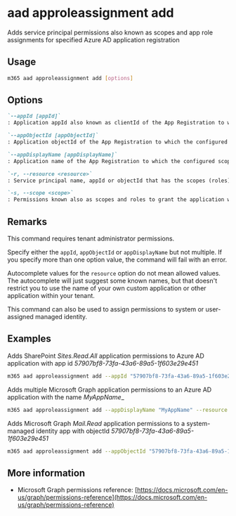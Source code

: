 
# aad approleassignment add

Adds service principal permissions also known as scopes and app role assignments for specified Azure AD application registration

## Usage

```sh
m365 aad approleassignment add [options]
```

## Options

```md defintion-list
`--appId [appId]`
: Application appId also known as clientId of the App Registration to which the configured scopes (app roles) should be applied

`--appObjectId [appObjectId]`
: Application objectId of the App Registration to which the configured scopes (app roles) should be applied

`--appDisplayName [appDisplayName]`
: Application name of the App Registration to which the configured scopes (app roles) should be applied

`-r, --resource <resource>`
: Service principal name, appId or objectId that has the scopes (roles) e.g. `SharePoint`.

`-s, --scope <scope>`
: Permissions known also as scopes and roles to grant the application with. If multiple permissions have to be granted, they have to be comma-separated e.g. `Sites.Read.All`, `Sites.ReadWrite.all`
```

<Global />

## Remarks

This command requires tenant administrator permissions.

Specify either the `appId`, `appObjectId` or `appDisplayName` but not multiple. If you specify more than one option value, the command will fail with an error.

Autocomplete values for the `resource` option do not mean allowed values. The autocomplete will just suggest some known names, but that doesn't restrict you to use the name of your own custom application or other application within your tenant.

This command can also be used to assign permissions to system or user-assigned managed identity.

## Examples

Adds SharePoint _Sites.Read.All_ application permissions to Azure AD application with app id _57907bf8-73fa-43a6-89a5-1f603e29e451_

```sh
m365 aad approleassignment add --appId "57907bf8-73fa-43a6-89a5-1f603e29e451" --resource "SharePoint" --scope "Sites.Read.All"
```

Adds multiple Microsoft Graph application permissions to an Azure AD application with the name _MyAppName__

```sh
m365 aad approleassignment add --appDisplayName "MyAppName" --resource "Microsoft Graph" --scope "Mail.Read,Mail.Send"
```

Adds Microsoft Graph _Mail.Read_ application permissions to a system-managed identity app with objectId _57907bf8-73fa-43a6-89a5-1f603e29e451_

```sh
m365 aad approleassignment add --appObjectId "57907bf8-73fa-43a6-89a5-1f603e29e451" --resource "Microsoft Graph" --scope "Mail.Read"
```

## More information

- Microsoft Graph permissions reference: [https://docs.microsoft.com/en-us/graph/permissions-reference](https://docs.microsoft.com/en-us/graph/permissions-reference)
